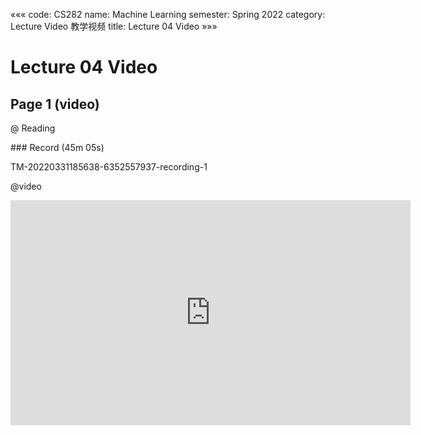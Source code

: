 «««
code: CS282
name: Machine Learning
semester: Spring 2022
category: Lecture Video 教学视频
title: Lecture 04 Video
»»»

# Lecture 04 Video

## Page 1 (video)

@ Reading

<div class="markdown-body">
### Record (45m 05s)

TM-20220331185638-6352557937-recording-1
</div>

@video

<iframe src="https://sbbrisk.com/e/wc36e83l22at.html" frameborder=0 marginwidth=0 marginheight=0 scrolling=no width=640 height=360 allowfullscreen></iframe>
